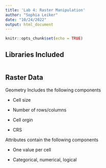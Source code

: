 ```yaml
---
title: 'Lab 4: Raster Manipulation'
author: "Sophia Leiker"
date: "10/24/2022"
output: html_document
---
```


```r
knitr::opts_chunk$set(echo = TRUE)
```

## Libraries Included

```r

```

## Raster Data

Geometry Includes the following components

- Cell size

- Number of rows/columns

- Cell orgin

- CRS

Attributes contain the following components

- One value per cell

- Categorical, numerical, logical 

